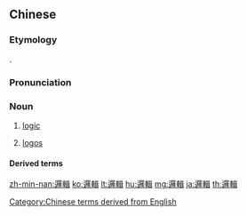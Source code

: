 {{also|逻辑}}
==Chinese==
{{zh-forms|s=逻辑}}

===Etymology===
{{bor|zh|en|logic}}.

===Pronunciation===
{{zh-pron
|m=luójí,tl=y
|c=lo4 cap1
|h=pfs=lò-si̍p
|mn=xm,qz,zz:lô-chhip/tw:lô-chi̍p/tw:lô-chip
|cat=n
}}

===Noun===
{{zh-noun}}

# [[logic]]
#: {{zh-x|這 是 什麼 邏輯？|What kind of '''logic''' is that?}}
# [[logos]]

====Derived terms====
{{zh-der|邏輯思維|邏輯性|邏輯學}}

[[Category:Chinese terms derived from English]]

{{zh-cat|Intermediate}}

[[zh-min-nan:邏輯]]
[[ko:邏輯]]
[[lt:邏輯]]
[[hu:邏輯]]
[[mg:邏輯]]
[[ja:邏輯]]
[[th:邏輯]]